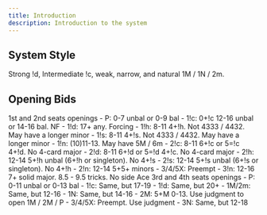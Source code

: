 ```yaml
---
title: Introduction
description: Introduction to the system
---
```



## System Style

Strong !d, Intermediate !c, weak, narrow, and natural 1M / 1N / 2m.

## Opening Bids

<BiddingTree>
1st and 2nd seats openings
- P: 0-7 unbal or 0-9 bal
- 1!c: 0+!c 12-16 unbal or 14-16 bal. NF
- 1!d: 17+ any. Forcing
- 1!h: 8-11 4+!h. Not 4333 / 4432. May have a longer minor
- 1!s: 8-11 4+!s. Not 4333 / 4432. May have a longer minor
- 1!n: (10)11-13. May have 5M / 6m
- 2!c: 8-11 6+!c or 5=!c 4+!d. No 4-card major
- 2!d: 8-11 6+!d or 5=!d 4+!c. No 4-card major
- 2!h: 12-14 5+!h unbal (6+!h or singleton). No 4+!s
- 2!s: 12-14 5+!s unbal (6+!s or singleton). No 4+!h
- 2!n: 12-14 5+5+ minors
- 3/4/5X: Preempt
- 3!n: 12-16 7+ solid major. 8.5 - 9.5 tricks. No side Ace
</BiddingTree>

<BiddingTree>
3rd and 4th seats openings
- P: 0-11 unbal or 0-13 bal
- 1!c: Same, but 17-19
- 1!d: Same, but 20+
- 1M/2m: Same, but 12-16
- 1N: Same, but 14-16
- 2M: 5+M 0-13. Use judgment to open 1M / 2M / P
- 3/4/5X: Preempt. Use judgment
- 3N: Same, but 12-18
</BiddingTree>
